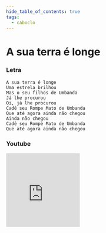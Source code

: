 ```yaml
---
hide_table_of_contents: true
tags:
  - caboclo
---
```


# A sua terra é longe

### Letra

```text
A sua terra é longe
Uma estrela brilhou
Mas o seu filhos de Umbanda
Já lhe procurou
Oi, já lhe procurou
Cadê seu Rompe Mato de Umbanda
Que até agora ainda não chegou
Ainda não chegou
Cadê seu Rompe Mato de Umbanda
Que até agora ainda não chegou
```

### Youtube

<iframe
  width="200"
  height="200"
  src="https://www.youtube.com/embed/BMerUejFKwU"
  title="YouTube video player"
  frameborder="0"
  allow="accelerometer; autoplay; clipboard-write; encrypted-media; gyroscope; picture-in-picture; web-share"
  referrerpolicy="strict-origin-when-cross-origin"
  allowfullscreen
></iframe>
